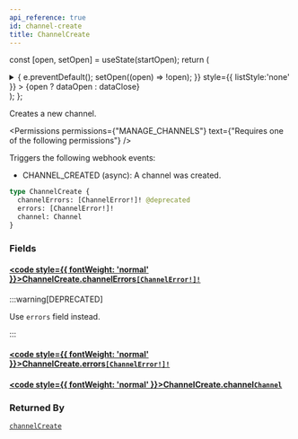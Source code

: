 ```yaml
---
api_reference: true
id: channel-create
title: ChannelCreate
---
```






const [open, setOpen] = useState(startOpen);
return (
<details {...(open ? { open: true } : {})} className="details" style={{ border:'none', boxShadow:'none', background:'var(--ifm-background-color)' }}>
<summary
onClick={(e) => {
e.preventDefault();
setOpen((open) => !open);
}}
style={{ listStyle:'none' }} >
{open ? dataOpen : dataClose}
</summary>
{open && children}
</details>
);
};

Creates a new channel.


<Permissions permissions={"MANAGE_CHANNELS"} text={"Requires one of the following permissions"} />


Triggers the following webhook events:

- CHANNEL_CREATED (async): A channel was created.

```graphql
type ChannelCreate {
  channelErrors: [ChannelError!]! @deprecated
  errors: [ChannelError!]!
  channel: Channel
}
```

### Fields

#### [<code style={{ fontWeight: 'normal' }}>ChannelCreate.<b>channelErrors</b></code>](#)<Bullet />[`[ChannelError!]!`](../../../api-reference/channels/objects/channel-error.mdx) <Badge class="badge badge--deprecated badge--secondary" text="deprecated"/> <Badge class="badge badge--secondary" text="non-null"/> <Badge class="badge badge--secondary" text="object"/> <Badge class="badge badge--secondary" text="channels"/>

:::warning[DEPRECATED]

Use `errors` field instead.

:::

#### [<code style={{ fontWeight: 'normal' }}>ChannelCreate.<b>errors</b></code>](#)<Bullet />[`[ChannelError!]!`](../../../api-reference/channels/objects/channel-error.mdx) <Badge class="badge badge--secondary" text="non-null"/> <Badge class="badge badge--secondary" text="object"/> <Badge class="badge badge--secondary" text="channels"/>

#### [<code style={{ fontWeight: 'normal' }}>ChannelCreate.<b>channel</b></code>](#)<Bullet />[`Channel`](../../../api-reference/channels/objects/channel.mdx) <Badge class="badge badge--secondary" text="object"/> <Badge class="badge badge--secondary" text="channels"/>

### Returned By

[`channelCreate`](../../../api-reference/channels/mutations/channel-create.mdx) <Badge class="badge badge--secondary" text="mutation"/>

